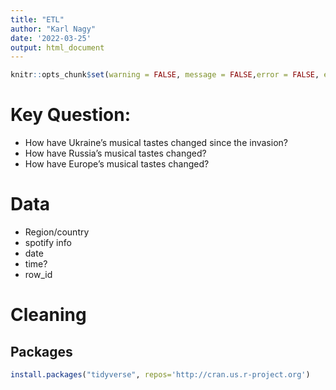 ```yaml
---
title: "ETL"
author: "Karl Nagy"
date: '2022-03-25'
output: html_document
---
```


```r
knitr::opts_chunk$set(warning = FALSE, message = FALSE,error = FALSE, echo = FALSE) 
```

# Key Question:
* How have Ukraine's musical tastes changed since the invasion?
* How have Russia's musical tastes changed?
* How have Europe's musical tastes changed?

# Data
* Region/country
* spotify info
* date
* time?
* row_id

# Cleaning

## Packages
```r
install.packages("tidyverse", repos='http://cran.us.r-project.org')
```

